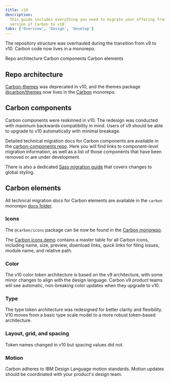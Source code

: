 ```yaml
---
title: v10
description:
  This guide includes everything you need to migrate your offering from an older
  version of Carbon to v10.
tabs: ['Overview', 'Design', 'Develop']
---
```


<PageDescription>

The repository structure was overhauled during the transition from v9 to v10.
Carbon code now lives in a monorepo.

</PageDescription>

<AnchorLinks>

<AnchorLink>Repo architecture</AnchorLink>
<AnchorLink>Carbon components</AnchorLink>
<AnchorLink>Carbon elements</AnchorLink>

</AnchorLinks>

## Repo architecture

[Carbon-themes](https://github.com/carbon-design-system/carbon-themes) was
deprecated in v10, and the themes package
[@carbon/themes](https://github.com/carbon-design-system/carbon/tree/main/packages/themes)
now lives in the [Carbon](https://github.com/carbon-design-system/carbon)
monorepo.

<Row className="resource-card-group">
<Column colLg={4} colMd={4} noGutterSm>
<ResourceCard
    subTitle="@carbon/themes package"
    href="https://github.com/carbon-design-system/carbon/tree/main/packages/themes"
    >

<MdxIcon name="github" />

  </ResourceCard>
</Column>
</Row>

## Carbon components

Carbon components were reskinned in v10. The redesign was conducted with maximum
backwards compatibility in mind. Users of v9 should be able to upgrade to v10
automatically with minimal breakage.

Detailed technical migration docs for Carbon components are available in the
[carbon-components repo](https://github.com/carbon-design-system/carbon/blob/main/packages/components/docs/migration/migrate-to-10.x.md).
Here you will find links to component-level migration information, as well as a
list of those components that have been removed or are under development.

There is also a dedicated
[Sass migration guide](https://github.com/carbon-design-system/carbon/blob/main/packages/components/src/globals/scss/migrate-to-10.x.md)
that covers changes to global styling.

<Row className="resource-card-group">
<Column colLg={4} colMd={4} noGutterSm>
<ResourceCard
    subTitle="Migrate carbon-components"
    href="https://github.com/carbon-design-system/carbon/blob/main/packages/components/docs/migration/migrate-to-10.x.md"
    >

<MdxIcon name="github" />

  </ResourceCard>
</Column>
<Column colLg={4} colMd={4} noGutterSm>
<ResourceCard
    subTitle="Migrate carbon-components-react"
    href="https://github.com/carbon-design-system/carbon/tree/main/packages/react/docs/migration"
    >

<MdxIcon name="github" />

  </ResourceCard>
</Column>
<Column colLg={4} colMd={4} noGutterSm>
<ResourceCard
    subTitle="Migrate carbon-components Sass"
    href="https://github.com/carbon-design-system/carbon/blob/main/packages/components/src/globals/scss/migrate-to-10.x.md"
    >

<MdxIcon name="github" />

  </ResourceCard>
</Column>
</Row>

## Carbon elements

All technical migration docs for Carbon elements are available in the `carbon`
monorepo
[docs folder](https://github.com/carbon-design-system/carbon/tree/main/docs/migration).

<Row className="resource-card-group">
<Column colLg={4} colMd={4} noGutterSm>
<ResourceCard
    subTitle="Migrate elements"
    href="https://github.com/carbon-design-system/carbon/tree/main/docs/migration"
    >

<MdxIcon name="github" />

  </ResourceCard>
</Column>
</Row>

### Icons

The `@carbon/icons` package can be now be found in the
[Carbon monorepo](https://github.com/carbon-design-system/carbon/tree/main/packages/icons).

The
[Carbon icons demo](https://carbon-elements.netlify.com/icons/examples/preview/)
contains a master table for all Carbon icons, including name, size, preview,
download links, quick links for filing issues, module name, and relative path.

<Row className="resource-card-group">
<Column colLg={4} colMd={4} noGutterSm>
<ResourceCard
    subTitle="Carbon icon package"
    href="https://github.com/carbon-design-system/carbon/tree/main/packages/icons"
    >

<MdxIcon name="github" />

  </ResourceCard>
</Column>
<Column colLg={4} colMd={4} noGutterSm>
<ResourceCard
    subTitle="Migrate icons"
    href="https://github.com/carbon-design-system/carbon/blob/main/docs/migration/10.x-icons.md"
    >

<MdxIcon name="github" />

  </ResourceCard>
</Column>
<Column colLg={4} colMd={4} noGutterSm>
<ResourceCard
    subTitle="Icon demo"
    href="https://carbon-elements.netlify.com/icons/examples/preview/"
    >

<MdxIcon name="github" />

  </ResourceCard>
</Column>
</Row>

### Color

The v10 color token architecture is based on the v9 architecture, with some
minor changes to align with the design language. Carbon v9 product teams will
see automatic, non-breaking color updates when they upgrade to v10.

<Row className="resource-card-group">
<Column colLg={4} colMd={4} noGutterSm>
<ResourceCard
    subTitle="Migrate color"
    href="https://github.com/carbon-design-system/carbon/blob/main/docs/migration/10.x-color.md"
    >

<MdxIcon name="github" />

  </ResourceCard>
</Column>
<Column colLg={4} colMd={4} noGutterSm>
<ResourceCard
    subTitle="Primary token-value mapping"
    href="https://carbon-elements.netlify.com/colors/examples/preview/"
    >

<MdxIcon name="github" />

  </ResourceCard>
</Column>
<Column colLg={4} colMd={4} noGutterSm>
<ResourceCard
    subTitle="Themes token-value mapping"
    href="https://carbon-elements.netlify.com/themes/examples/preview/"
    >

<MdxIcon name="github" />

  </ResourceCard>
</Column>
</Row>

### Type

The type token architecture was redesigned for better clarity and flexibility.
V10 moves from a basic type scale model to a more robust token-based
architecture.

<Row className="resource-card-group">
<Column colLg={4} colMd={4} noGutterSm>
<ResourceCard
    subTitle="Migrate type"
    href="https://github.com/carbon-design-system/carbon/blob/main/docs/migration/10.x-type.md"
    >

<MdxIcon name="github" />

  </ResourceCard>
</Column>
<Column colLg={4} colMd={4} noGutterSm>
<ResourceCard
    subTitle="Type styles demo"
    href="https://carbon-elements.netlify.com/type/examples/preview/"
    >

<MdxIcon name="github" />

  </ResourceCard>
</Column>
</Row>

### Layout, grid, and spacing

Token names changed in v10 but spacing values did not.

<Row className="resource-card-group">
<Column colLg={4} colMd={4} noGutterSm>
<ResourceCard
    subTitle="Migrate the grid"
    href="https://github.com/carbon-design-system/carbon/blob/main/packages/components/src/globals/grid/migrate-to-10.x.md"
    >

<MdxIcon name="github" />

  </ResourceCard>
</Column>
<Column colLg={4} colMd={4} noGutterSm>
<ResourceCard
    subTitle="Migrate layout"
    href="https://github.com/carbon-design-system/carbon/blob/main/docs/migration/10.x-layout.md"
    >

<MdxIcon name="github" />

  </ResourceCard>
</Column>
<Column colLg={4} colMd={4} noGutterSm>
<ResourceCard
    subTitle="Interactive grid examples"
    href="https://carbon-elements.netlify.com/grid/examples/preview/"
    >

<MdxIcon name="github" />

  </ResourceCard>
</Column>
</Row>

### Motion

Carbon adheres to IBM Design Language motion standards. Motion updates should be
coordinated with your product's design team.

<Row className="resource-card-group">
<Column colLg={4} colMd={4} noGutterSm>
<ResourceCard
    subTitle="IBM motion package"
    href="https://github.com/carbon-design-system/carbon/tree/main/packages/motion"
    >

<MdxIcon name="github" />

  </ResourceCard>
</Column>
<Column colLg={4} colMd={4} noGutterSm>
<ResourceCard
    subTitle="Migrate motion"
    href="https://github.com/carbon-design-system/carbon/blob/main/docs/migration/10.x-motion.md"
    >

<MdxIcon name="github" />

  </ResourceCard>
</Column>
</Row>
